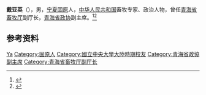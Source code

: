 '''戴亚英'''（{{bd|1914年||1987年|}}），男，[[宁夏|宁夏]][[固原|固原]]人，[[中华人民共和国|中华人民共和国]]畜牧专家、政治人物，曾任[[青海省畜牧厅|青海省畜牧厅]]副厅长，[[青海省政协|青海省政协]]副主席。<ref>{{Cite book|title=中华人民共和国职官志|author=何虎生, 李耀东, 向常福主编|publisher=中国社会出版社|year=2003|isbn=9787800883934|location=北京|pages=}}</ref><ref>{{cite book|title=中囯人名大辞典·当代人物卷|author=廖盖隆等编|year=1990|publisher=上海辞书出版社|location=上海|page=}}</ref>

== 参考资料 ==
{{reflist}}

{{中国人物小作品}}

{{Authority control}}
{{DEFAULTSORT:Dai戴}}
[[Category:戴姓|Ya]]
[[Category:固原人|Category:固原人]]
[[Category:國立中央大學大陸時期校友|Category:國立中央大學大陸時期校友]]
[[Category:青海省政協副主席|Category:青海省政協副主席]]
[[Category:青海省畜牧厅副厅长|Category:青海省畜牧厅副厅长]]